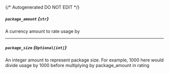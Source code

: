 {/* Autogenerated DO NOT EDIT  */}
##### `package_amount` *{`str`}*
A currency amount to rate usage by

---
##### `package_size` *{`Optional[int]`}*
An integer amount to represent package size. For example, 1000 here would divide usage by 1000 before multiplying by package_amount in rating


